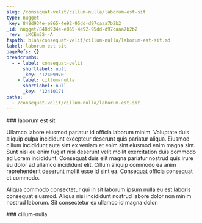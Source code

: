 ```yaml
---
slug: /consequat-velit/cillum-nulla/laborum-est-sit
type: nugget
_key: 848d934e-e865-4e92-95dd-d97caaa7b2b2
_id: nugget/848d934e-e865-4e92-95dd-d97caaa7b2b2
_rev: _iKCEm5S--A
fspath: blah/consequat-velit/cillum-nulla/laborum-est-sit.md
label: laborum est sit
pageRefs: {}
breadcrumbs:
  - - label: consequat-velit
      shortlabel: null
      _key: '12409970'
    - label: cillum-nulla
      shortlabel: null
      _key: '12410171'
paths:
  - /consequat-velit/cillum-nulla/laborum-est-sit
---
```


<NuggetArea>
<Nugget slug="/consequat-velit/cillum-nulla/laborum-est-sit" type="nugget" _key="848d934e-e865-4e92-95dd-d97caaa7b2b2" _id="nugget/848d934e-e865-4e92-95dd-d97caaa7b2b2" _rev="_iKCEm5S--A" fspath="blah/consequat-velit/cillum-nulla/laborum-est-sit.md" label="laborum est sit" paths="/consequat-velit/cillum-nulla/laborum-est-sit">
<NuggetBody>
### laborum est sit

Ullamco labore eiusmod pariatur id officia laborum minim. Voluptate duis aliquip culpa incididunt excepteur deserunt quis pariatur aliqua. Eiusmod cillum incididunt aute sint ex veniam et enim sint eiusmod enim magna sint. Sunt nisi eu enim fugiat nisi deserunt velit mollit exercitation duis commodo ad Lorem incididunt. Consequat duis elit magna pariatur nostrud quis irure eu dolor ad ullamco incididunt elit. Cillum aliquip commodo ea anim reprehenderit deserunt mollit esse id sint ea. Consequat officia consequat et commodo.

Aliqua commodo consectetur qui in sit laborum ipsum nulla eu est laboris consequat eiusmod. Aliqua nisi incididunt nostrud labore dolor non minim nostrud laborum. Sit consectetur ex ullamco id magna dolor.

</NuggetBody>
<Breadcrumbs>
<Crumbs>
<Crumb _key="12409970" label="consequat-velit" /><Crumb _key="12410171" label="cillum-nulla" />
</Crumbs>
</Breadcrumbs>
</Nugget>

<NuggetsInbound>
</NuggetsInbound>
<NuggetsOutbound>
</NuggetsOutbound>
</NuggetArea>
<PassagesInbound>
<Passage direction="inbound" type="passage" _key="12410171" _id="passage/12410171" _rev="_iKCEm4m---" label="cillum-nulla" passage="cillum-nulla" fspath="blah/consequat-velit/cillum-nulla" paths="/consequat-velit/cillum-nulla" slug="/consequat-velit/cillum-nulla">
<NuggetBody>
### cillum-nulla

</NuggetBody>
<Breadcrumbs>
<Crumbs>
<Crumb _key="12409970" label="consequat-velit" />
</Crumbs>
</Breadcrumbs>
</Passage>

</PassagesInbound>
<PassagesOutbound>
</PassagesOutbound>